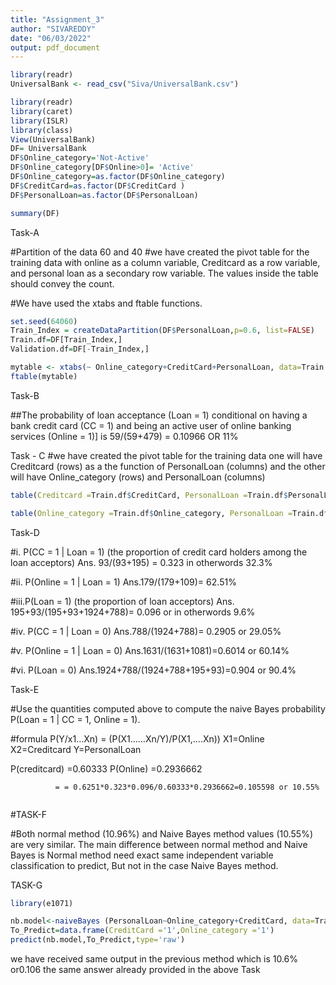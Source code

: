 ---
title: "Assignment_3"
author: "SIVAREDDY"
date: "06/03/2022"
output: pdf_document
---

```{r}
library(readr)
UniversalBank <- read_csv("Siva/UniversalBank.csv")
```
```{r}
library(readr)
library(caret)
library(ISLR)
library(class)
View(UniversalBank)
DF= UniversalBank 
DF$Online_category='Not-Active'
DF$Online_category[DF$Online>0]= 'Active'
DF$Online_category=as.factor(DF$Online_category)
DF$CreditCard=as.factor(DF$CreditCard )
DF$PersonalLoan=as.factor(DF$PersonalLoan)

summary(DF)
```
Task-A 

#Partition of the data 60 and 40
#we have created the pivot table for the training data with online as a column variable, Creditcard as a row variable, and personal loan as a secondary row variable. The values inside the table should convey the count.

#We have used the xtabs and ftable functions.

```{r}
set.seed(64060)
Train_Index = createDataPartition(DF$PersonalLoan,p=0.6, list=FALSE)
Train.df=DF[Train_Index,]
Validation.df=DF[-Train_Index,]

mytable <- xtabs(~ Online_category+CreditCard+PersonalLoan, data=Train.df)
ftable(mytable)

```
Task-B

##The probability of loan acceptance (Loan = 1) conditional on having a bank credit card (CC = 1) and being an active user of online banking services (Online = 1)] is 59/(59+479) = 0.10966 OR 11%

Task - C
#we have created the pivot table for the training data  one will have Creditcard (rows) as a the function of  PersonalLoan (columns) and the other will have Online_category (rows) and PersonalLoan (columns)

```{r}
table(Creditcard =Train.df$CreditCard, PersonalLoan =Train.df$PersonalLoan) 

table(Online_category =Train.df$Online_category, PersonalLoan =Train.df$PersonalLoan)

```
Task-D

#i. P(CC = 1 | Loan = 1) (the proportion of credit card holders among the loan acceptors) Ans. 93/(93+195) = 0.323 in otherwords 32.3%

#ii. P(Online = 1 | Loan = 1)  Ans.179/(179+109)= 62.51%

#iii.P(Loan = 1) (the proportion of loan acceptors) Ans. 195+93/(195+93+1924+788)= 0.096 or in otherwords 9.6%

#iv. P(CC = 1 | Loan = 0)  Ans.788/(1924+788)= 0.2905 or 29.05%

#v. P(Online = 1 | Loan = 0) Ans.1631/(1631+1081)=0.6014 or 60.14%

#vi. P(Loan = 0) Ans.1924+788/(1924+788+195+93)=0.904 or 90.4%

Task-E

#Use the quantities computed above to compute the naive Bayes probability P(Loan = 1 | CC = 1, Online = 1). 

#formula
P(Y/x1...Xn) = (P(X1......Xn/Y)/P(X1,....Xn))
X1=Online
X2=Creditcard
Y=PersonalLoan
      
 P(creditcard) =0.60333
 P(Online)     =0.2936662
 
              = = 0.6251*0.323*0.096/0.60333*0.2936662=0.105598 or 10.55%
              
#TASK-F

#Both normal method (10.96%) and Naive Bayes method values (10.55%) are very similar. The main difference between normal method and Naive Bayes is Normal method need exact same independent variable classification to predict, But not in the case Naive Bayes method.

TASK-G

```{r}
library(e1071)

nb.model<-naiveBayes (PersonalLoan~Online_category+CreditCard, data=Train.df) 
To_Predict=data.frame(CreditCard ='1',Online_category ='1') 
predict(nb.model,To_Predict,type='raw')

```
we have received same output in the previous method which is 10.6% or0.106 the same answer already provided in the above Task



 
 
               







